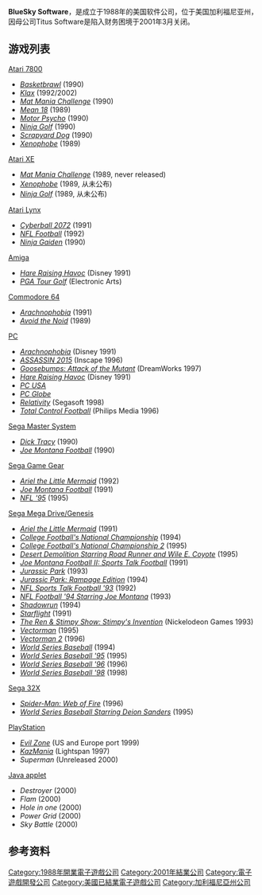 {{NoteTA
| G1=Games
}}
{{Infobox company
| name = BlueSky Software
| logo =
| successor = [[Sega|Sega]]<br>[[Titus_Software|Titus Software]]
| founder = David Brandt
| foundation = 1988
| defunct = 2001
| location = 加利福利亚
| industry = 电子游戏
| key_people =
| products =
| num_employees = <!-- peak number of employees -->
| parent = Independent (1988-1998) [[Titus_Software|Titus Software]]<ref>[http://www.ign.com/companies/titus www.ign.com/companies/titus]</ref> (1998-2001)
| subsid = <!-- former subsidiaries, if any -->
}}

'''BlueSky Software'''，是成立于1988年的美国软件公司，位于美国加利福尼亚州，因母公司Titus Software是陷入财务困境于2001年3月关闭。

== 游戏列表 ==

; [[Atari_7800|Atari 7800]]
* ''[[Basketbrawl|Basketbrawl]]'' (1990)
* ''[[Klax_(computer_game)|Klax]]'' (1992/2002) {{ref|1|1}}
* ''[[Mat_Mania_Challenge|Mat Mania Challenge]]'' (1990)
* ''[[Mean_18|Mean 18]]'' (1989)
* ''[[Motor_Psycho|Motor Psycho]]'' (1990)
* ''[[Ninja_Golf|Ninja Golf]]'' (1990)
* ''[[Scrapyard_Dog|Scrapyard Dog]]'' (1990)
* ''[[Xenophobe_(video_game)|Xenophobe]]'' (1989)
; [[Atari_XE|Atari XE]]
* ''[[Mat_Mania_Challenge|Mat Mania Challenge]]'' (1989, never released)
* ''[[Xenophobe_(video_game)|Xenophobe]]'' (1989, 从未公布)
* ''[[Ninja_Golf_(video_game)|Ninja Golf]]'' (1989, 从未公布)
; [[Atari_Lynx|Atari Lynx]]
* ''[[Cyberball_2072|Cyberball 2072]]'' (1991)
* ''[[NFL_Football_(video_game)|NFL Football]]'' (1992)
* ''[[Ninja_Gaiden|Ninja Gaiden]]'' (1990)
; [[Amiga|Amiga]]
* ''[[Hare_Raising_Havoc|Hare Raising Havoc]]'' (Disney 1991)
* ''[[PGA_Tour_Golf|PGA Tour Golf]]'' (Electronic Arts)
; [[Commodore_64|Commodore 64]]
* ''[[Arachnophobia_(video_game)|Arachnophobia]]'' (1991)
* ''[[Avoid_the_Noid|Avoid the Noid]]'' (1989)
; [[personal_computer|PC]]
* ''[[Arachnophobia_(video_game)|Arachnophobia]]'' (Disney 1991)
* ''[[ASSASSIN_2015|ASSASSIN 2015]]'' (Inscape 1996)
* ''[[Goosebumps:_Attack_of_the_Mutant|Goosebumps: Attack of the Mutant]]'' (DreamWorks 1997)
* ''[[Hare_Raising_Havoc|Hare Raising Havoc]]'' (Disney 1991)
* ''[[PC_USA|PC USA]]''
* ''[[PC_Globe|PC Globe]]''
* ''[[Relativity_(game)|Relativity]]'' (Segasoft 1998)
* ''[[Total_Control_Football|Total Control Football]]'' (Philips Media 1996)
; [[Sega_Master_System|Sega Master System]]
* ''[[Dick_Tracy|Dick Tracy]]'' (1990)
* ''[[Joe_Montana_Football|Joe Montana Football]]'' (1990)
; [[Sega_Game_Gear|Sega Game Gear]]
* ''[[Ariel_the_Little_Mermaid|Ariel the Little Mermaid]]'' (1992)
* ''[[Joe_Montana_Football|Joe Montana Football]]'' (1991)
* ''[[NFL_'95|NFL '95]]'' (1995)
; [[Sega_Mega_Drive/Genesis|Sega Mega Drive/Genesis]]
* ''[[Ariel_the_Little_Mermaid|Ariel the Little Mermaid]]'' (1991)
* ''[[College_Football's_National_Championship|College Football's National Championship]]'' (1994)
* ''[[College_Football's_National_Championship_2|College Football's National Championship 2]]'' (1995)
* ''[[Desert_Demolition|Desert Demolition Starring Road Runner and Wile E. Coyote]]'' (1995)
* ''[[Joe_Montana_Football_II:_Sports_Talk_Football|Joe Montana Football II: Sports Talk Football]]'' (1991)
* ''[[Jurassic_Park_(Sega_video_game)|Jurassic Park]]'' (1993)
* ''[[Jurassic_Park:_Rampage_Edition|Jurassic Park: Rampage Edition]]'' (1994)
* ''[[NFL_Sports_Talk_Football_'93|NFL Sports Talk Football '93]]'' (1992)
* ''[[NFL_Football_'94_Starring_Joe_Montana|NFL Football '94 Starring Joe Montana]]'' (1993)
* ''[[Shadowrun_(Genesis)|Shadowrun]]'' (1994)
* ''[[Starflight|Starflight]]'' (1991)
* ''[[The_Ren_&_Stimpy_Show:_Stimpy's_Invention|The Ren & Stimpy Show: Stimpy's Invention]]'' (Nickelodeon Games 1993)
* ''[[Vectorman|Vectorman]]'' (1995)
* ''[[Vectorman_2|Vectorman 2]]'' (1996)
* ''[[World_Series_Baseball_(video_game)|World Series Baseball]]'' (1994)
* ''[[World_Series_Baseball_'95|World Series Baseball '95]]'' (1995)
* ''[[World_Series_Baseball_'96|World Series Baseball '96]]'' (1996)
* ''[[World_Series_Baseball_'98|World Series Baseball '98]]'' (1998)
; [[Sega_32X|Sega 32X]]
* ''[[Spider-Man:_Web_of_Fire|Spider-Man: Web of Fire]]'' (1996)
* ''[[World_Series_Baseball_Starring_Deion_Sanders|World Series Baseball Starring Deion Sanders]]'' (1995)
; [[PlayStation|PlayStation]]
* ''[[Evil_Zone|Evil Zone]]'' (US and Europe port 1999)
* ''[[KazMania|KazMania]]'' (Lightspan 1997)
* ''Superman'' (Unreleased 2000)
; [[Java_applet|Java applet]]
* ''Destroyer'' (2000)
* ''Flam'' (2000)
* ''Hole in one'' (2000)
* ''Power Grid'' (2000)
* ''Sky Battle'' (2000)

== 参考资料 ==
{{Reflist}}

{{DEFAULTSORT:BlueSky Software}}
[[Category:1988年開業電子遊戲公司|Category:1988年開業電子遊戲公司]]
[[Category:2001年結業公司|Category:2001年結業公司]]
[[Category:電子遊戲開發公司|Category:電子遊戲開發公司]]
[[Category:美國已結業電子遊戲公司|Category:美國已結業電子遊戲公司]]
[[Category:加利福尼亞州公司|Category:加利福尼亞州公司]]